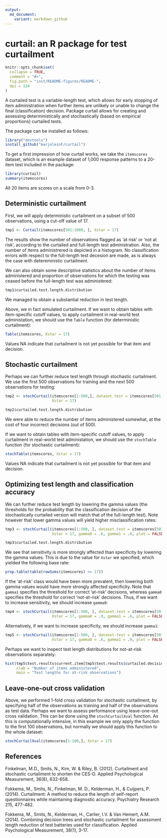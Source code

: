 ```yaml
---
output:
  md_document:
    variant: markdown_github
---
```


# curtail: an R package for test curtailment

```r
knitr::opts_chunk$set(
  collapse = TRUE,
  comment = "#>",
  fig.path = "inst/README-figures/README-",
  dpi = 124
)
```

A curtailed test is a variable-length test, which allows for early stopping of item administration when further items are unlikely or unable to change the final (classification) decision. Package curtail allows for creating and assessing deterministically and stochastically (based on empirical proportions) curtailed tests.

The package can be installed as follows:

```r
library("devtools")
install_github("marjoleinF/curtail")
```

To get a first impression of how curtail works, we take the ```itemscores``` dataset, which is an example dataset of 1,000 response patterns to a 20-item test included in the package:

```r
library(curtail)
summary(itemscores)
```

All 20 items are scores on a scale from 0-3.


## Deterministic curtailment

First, we will apply deterministic curtailment on a subset of 500 observations, using a cut-off value of 17. 

```r
tmp1 <- Curtail(itemscores[501:1000, ], Xstar = 17)
```

The results show the number of observations flagged as 'at risk' or 'not at risk', according to the curtailed and full-length test administration. Also, the number of items administrered is depicted in a histogram. No classification errors with respect to the full-length test decesion are made, as is always the case with detereministic curtailment.

We can also obtain some descriptive statistics about the number of items administered and proportion of observations for which the testing was ceased before the full-length test was administered:

```r
tmp1$curtailed.test.length.distribution
```

We managed to obtain a substantial reduction in test length. 

Above, we in fact simulated curtailment. If we want to obtain tables with item-specific cutoff values, to apply curtailment in real-world test administation, we should use the ```Table``` function (for deterministic curtailment):

```r
Table(itemscores, Xstar = 17)
```

Values NA indicate that curtailment is not yet possible for that item and decision.


## Stochastic curtailment

Perhaps we can further reduce test length through stochastic curtailment. We use the first 500 observations for training and the next 500 observations for testing:

```r
tmp2 <- stochCurtail(itemscores[1:500,], dataset.test = itemscores[501:1000,], 
                     Xstar = 17)
```


```r
tmp2$curtailed.test.length.distribution
```

We were able to reduce the number of items administered somewhat, at the cost of four incorrect decisions (out of 500). 

If we want to obtain tables with item-specific cutoff values, to apply curtailment in real-world test administation, we should use the ```stochTable``` function (for stochastic curtailment):

```r
stochTable(itemscores, Xstar = 17)
```

Values NA indicate that curtailment is not yet possible for that item and decision.


## Optimizing test length and classification accuracy

We can further reduce test length by lowering the gamma values (the thresholds for the probability that the classification decision of the stochastically curtailed version will match that of the full-length test). Note however that lower gamma values will yield higher misclassification rates:

```r
tmp3 <- stochCurtail(itemscores[1:500, ], dataset.test = itemscores[501:1000,], 
                     Xstar = 17, gamma0 = .6, gamma1 = .6, plot = FALSE)
```

```r
tmp3$curtailed.test.length.distribution
```

We see that sensitivity is more strongly affected than specificity by lowering the gamma values. This is due to the value for ```Xstar``` we specified, which yielded the following base rate:

```r
prop.table(table(rowSums(itemscores) >= 17))
```

If the 'at-risk' class would have been more prevalent, then lowering both gamma values would have more strongly affected specificity. Note that ```gamma1``` specifies the threshold for correct 'at-risk' decisions, whereas ```gamma0``` specifies the threshold for correct 'not-at-risk' decisions. Thus, if we want to increase sensitivity, we should increase ```gamma0```:

```r
tmp4 <- stochCurtail(itemscores[1:500, ], dataset.test = itemscores[501:1000,], 
                     Xstar = 17, gamma0 = .9, gamma1 = .6, plot = FALSE)
```

Alternatively, if we want to increase specificity, we should increase ```gamma1```:

```r
tmp5 <- stochCurtail(itemscores[1:500, ], dataset.test = itemscores[501:1000,], 
                     Xstar = 17, gamma0 = .6, gamma1 = .9, plot = FALSE)
```

Perhaps we want to inspect test length distributions for not-at-risk observations separately:

```r
hist(tmp5$test.results$current.item[tmp5$test.results$curtailed.decision == "not at risk"], 
     xlab = "Number of items administered", 
     main = "Test lengths for at-risk observations")
```


## Leave-one-out cross validation

Above, we performed 1-fold cross validation for stochastic curtailment, by specifying half of the observations as training and half of the observations as test data. Perhaps we want to assess performance using leave-one-out cross validation. This can be done using the ```stochCurtailXval``` function. As this is computationally intensive, in this example we only apply the function to the first 100 observations, but normally we should apply this function to the whole dataset:

```r
stochCurtailXval(itemscores[1:100,], Xstar = 17)
```



## References

Finkelman, M.D., Smits, N., Kim, W. & Riley, B. (2012). Curtailment and stochastic curtailment to shorten the CES-D. Applied Psychological Measurement, 36(8), 632-658.

Fokkema, M., Smits, N., Finkelman, M. D., Kelderman, H., & Cuijpers, P. (2014). Curtailment: A method to reduce the length of self-report questionnaires while maintaining diagnostic accuracy. Psychiatry Research 215, 477-482. 

Fokkema, M., Smits, N., Kelderman, H., Carlier, I.V. & Van Hemert, A.M. (2014). Combining decision trees and stochastic curtailment for assessment length reduction of test batteries used for classification. Applied Psychological Measurement, 38(1), 3-17.